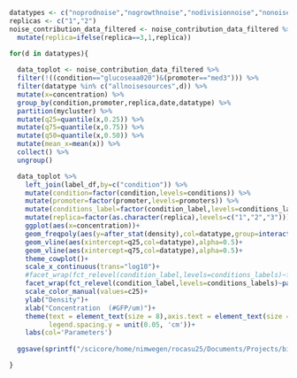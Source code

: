 ```r
datatypes <- c("noprodnoise","nogrowthnoise","nodivisionnoise","nonoise")
replicas <- c("1","2")
noise_contribution_data_filtered <- noise_contribution_data_filtered %>% 
  mutate(replica=ifelse(replica==3,1,replica))

for(d in datatypes){
  
  data_toplot <- noise_contribution_data_filtered %>% 
  filter(!((condition=="glucoseaa020")&(promoter=="med3"))) %>%
  filter(datatype %in% c("allnoisesources",d)) %>% 
  mutate(x=concentration) %>% 
  group_by(condition,promoter,replica,date,datatype) %>%
  partition(mycluster) %>% 
  mutate(q25=quantile(x,0.25)) %>% 
  mutate(q75=quantile(x,0.75)) %>%
  mutate(q50=quantile(x,0.50)) %>%
  mutate(mean_x=mean(x)) %>% 
  collect() %>% 
  ungroup()

  data_toplot %>% 
    left_join(label_df,by=c("condition")) %>% 
    mutate(condition=factor(condition,levels=conditions)) %>% 
    mutate(promoter=factor(promoter,levels=promoters)) %>% 
    mutate(conditions_label=factor(condition_label,levels=conditions_labels)) %>% 
    mutate(replica=factor(as.character(replica),levels=c("1","2","3"))) %>% 
    ggplot(aes(x=concentration))+
    geom_freqpoly(aes(y=after_stat(density),col=datatype,group=interaction(condition,promoter,replica,date,datatype)),bins=200)+
    geom_vline(aes(xintercept=q25,col=datatype),alpha=0.5)+
    geom_vline(aes(xintercept=q75,col=datatype),alpha=0.5)+
    theme_cowplot()+
    scale_x_continuous(trans="log10")+
    #facet_wrap(fct_relevel(condition_label,levels=conditions_labels)~fct_relevel(promoter,levels=promoters)+fct_relevel(replica,levels=replicas),scale="free")+
    facet_wrap(fct_relevel(condition_label,levels=conditions_labels)~paste(fct_relevel(promoter,levels=promoters),fct_relevel(replica,levels=replicas),sep=" "),scale="free")+
    scale_color_manual(values=c25)+
    ylab("Density")+
    xlab("Concentration  (#GFP/um)")+
    theme(text = element_text(size = 8),axis.text = element_text(size = 5),
          legend.spacing.y = unit(0.05, 'cm'))+
    labs(col='Parameters')
  
  ggsave(sprintf("/scicore/home/nimwegen/rocasu25/Documents/Projects/biozentrum/gfp_fluctuations_project/fig2/concentration_%s.pdf",d),width=40,height=30,units="cm",limitsize = FALSE)

}
```
